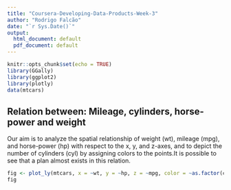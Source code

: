 ```yaml
---
title: "Coursera-Developing-Data-Products-Week-3"
author: "Rodrigo Falcão"
date: "`r Sys.Date()`"
output:
  html_document: default
  pdf_document: default
---
```


```r
knitr::opts_chunk$set(echo = TRUE)
library(GGally)
library(ggplot2)
library(plotly)
data(mtcars)
```

## Relation between: Mileage, cylinders, horse-power and weight

Our aim is to analyze the spatial relationship of weight (wt), mileage (mpg), and horse-power (hp) with respect to the x, y, and z-axes, and to depict the number of cylinders (cyl) by assigning colors to the points.It is possible to see that a plan almost exists in this relation.

```r
fig <- plot_ly(mtcars, x = ~wt, y = ~hp, z = ~mpg, color = ~as.factor(cyl))
fig
```

